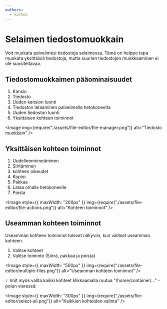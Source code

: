 ```yaml
---
authors:
  - korhox
---
```


# Selaimen tiedostomuokkain

Voit muokata palvelimesi tiedostoja selaimessa. Tämä on helppo tapa muokata
yksittäisiä tiedostoja, mutta suurien tiedostojen muokkaaminen ei ole
suositeltavaa.

## Tiedostomuokkaimen pääominaisuudet

1. Kansio
2. Tiedosto
3. Uuden kansion luonti
4. Tiedoston lataaminen palvelimelle tietokoneelta
5. Uuden tiedoston luonti
6. Yksittäisen kohteen toiminnot

<Image
      img={require("./assets/file-editor/file-manager.png")}
      alt="Tiedosto muokkain"
    />

## Yksittäisen kohteen toiminnot

<div style={{marignRight:"flex",alignItems:"center",flexWrap:"wrap"}}>
<div style={{marignRight:"4rem"}}>

1. Uudelleennimeäminen
2. Siirtäminen
3. kohteen oikeudet
4. Kopioi
5. Pakkaa
6. Lataa omalle tietokoneelle
7. Poista

</div>

<Image
style={{ maxWidth: "200px" }}
      img={require("./assets/file-editor/file-actions.png")}
      alt="Kohteen toiminnot"
    />

</div>

## Useamman kohteen toiminnot

Useamman kohteen toiminnot tulevat näkyviin, kun valitset useamman kohteen.

1. Valitse kohteet
2. Valitse toiminto (Siirrä, pakkaa ja poista)

<Image
style={{ maxWidth: "500px" }}
      img={require("./assets/file-editor/multiple-files.png")}
      alt="Useamman kohteen toiminnot"
    />


:bulb: Voit myös valita kaikki kohteet klikkaamalla ruutua "/home/container/..."
-polun vieressä:

<Image
style={{ maxWidth: "300px" }}
      img={require("./assets/file-editor/select-all.png")}
      alt="Kaikkien kohteiden valinta"
    />
